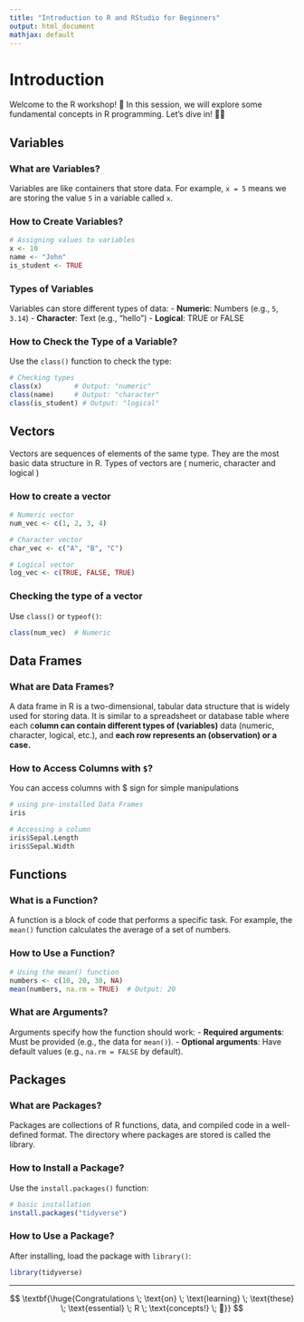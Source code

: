 ```yaml
---
title: "Introduction to R and RStudio for Beginners"
output: html_document
mathjax: default
---
```


# Introduction

Welcome to the R workshop! 🎉 In this session, we will explore some fundamental concepts in R programming. Let’s dive in! 🏊‍♂️

## Variables

### What are Variables?

Variables are like containers that store data. For example, `x = 5` means we are storing the value `5` in a variable called `x`.

### How to Create Variables?

```r
# Assigning values to variables
x <- 10
name <- "John"
is_student <- TRUE
```

### Types of Variables

Variables can store different types of data: - **Numeric**: Numbers (e.g., `5`, `3.14`) - **Character**: Text (e.g., "hello") - **Logical**: TRUE or FALSE

### How to Check the Type of a Variable?

Use the `class()` function to check the type:

```r
# Checking types
class(x)        # Output: "numeric"
class(name)     # Output: "character"
class(is_student) # Output: "logical"
```

## Vectors

Vectors are sequences of elements of the same type. They are the most basic data structure in R. Types of vectors are ( numeric, character and logical )

### How to create a vector

```r
# Numeric vector
num_vec <- c(1, 2, 3, 4)

# Character vector
char_vec <- c("A", "B", "C")

# Logical vector
log_vec <- c(TRUE, FALSE, TRUE)
```

### Checking the type of a vector

Use `class()` or `typeof()`:

```r
class(num_vec)  # Numeric
```

## Data Frames

### What are Data Frames?

A data frame in R is a two-dimensional, tabular data structure that is widely used for storing data. It is similar to a spreadsheet or database table where each c**olumn can contain different types of (variables)** data (numeric, character, logical, etc.), and **each row represents an (observation) or a case.**

### How to Access Columns with `$`?

You can access columns with \$ sign for simple manipulations

```r
# using pre-installed Data Frames 
iris

# Accessing a column
iris$Sepal.Length
iris$Sepal.Width
```

## Functions

### What is a Function?

A function is a block of code that performs a specific task. For example, the `mean()` function calculates the average of a set of numbers.

### How to Use a Function?

```r
# Using the mean() function
numbers <- c(10, 20, 30, NA)
mean(numbers, na.rm = TRUE)  # Output: 20
```

### What are Arguments?

Arguments specify how the function should work: - **Required arguments**: Must be provided (e.g., the data for `mean()`). - **Optional arguments**: Have default values (e.g., `na.rm = FALSE` by default).

## Packages

### What are Packages?

Packages are collections of R functions, data, and compiled code in a well-defined format. The directory where packages are stored is called the library.

### How to Install a Package?

Use the `install.packages()` function:

```r
# basic installation
install.packages("tidyverse")

```

### How to Use a Package?

After installing, load the package with `library()`:

```r
library(tidyverse)
```

------------------------------------------------------------------------

$$
\textbf{\huge{Congratulations \; \text{on} \; \text{learning} \; \text{these} \; \text{essential} \; R \; \text{concepts!} \; 🚀}}
$$
